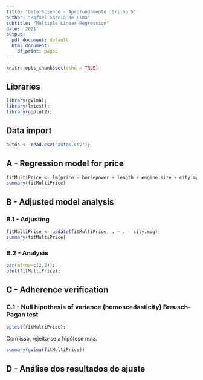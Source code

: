 ```yaml
---
title: "Data Science - Aprofundamento: trilha 5"
author: "Rafael Garcia de Lima"
subtitle: "Multiple Linear Regression"
date: '2021'
output:
  pdf_document: default
  html_document:
    df_print: paged
---
```


```r
knitr::opts_chunk$set(echo = TRUE)
```

## Libraries
```r
library(gvlma);
library(lmtest);
library(ggplot2);
```

## Data import
```r
autos <- read.csv("autos.csv");
```

## A - Regression model for price
```r
fitMultiPrice <- lm(price ~ horsepower + length + engine.size + city.mpg, data=autos);
summary(fitMultiPrice)
```


## B - Adjusted model analysis
### B.1 - Adjusting
```r
fitMultiPrice <- update(fitMultiPrice, . ~ . - city.mpg);
summary(fitMultiPrice)
```

### B.2 - Analysis
```r
par(mfrow=c(2,2));
plot(fitMultiPrice);
```
## C - Adherence verification
### C.1 - Null hipothesis of variance (homoscedasticity) Breusch-Pagan test
```r
bptest(fitMultiPrice);
```
Com isso, rejeita-se a hipótese nula.

```r
summary(gvlma(fitMultiPrice))
```

## D - Análise dos resultados do ajuste
```r
```